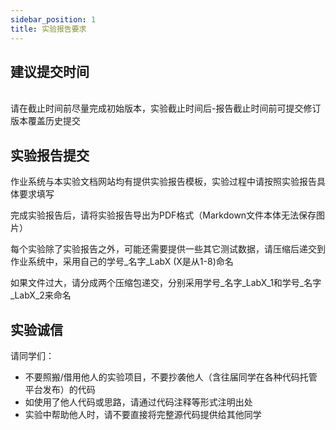 ```yaml
---
sidebar_position: 1
title: 实验报告要求
---
```


## 建议提交时间

<Alert message="所有的实验报告最晚需在12月29日前提交到作业系统，逾期提交的任何内容均不计入最终成绩考核。" type="warning" showIcon/>
<br/>
<LabDeadlineTable/>
请在截止时间前尽量完成初始版本，实验截止时间后-报告截止时间前可提交修订版本覆盖历史提交



## 实验报告提交
作业系统与本实验文档网站均有提供实验报告模板，实验过程中请按照实验报告具体要求填写

完成实验报告后，请将实验报告导出为PDF格式（Markdown文件本体无法保存图片）

每个实验除了实验报告之外，可能还需要提供一些其它测试数据，请压缩后递交到作业系统中，采用自己的学号_名字_LabX (X是从1-8)命名

如果文件过大，请分成两个压缩包递交，分别采用学号_名字_LabX_1和学号_名字_LabX_2来命名

## 实验诚信

请同学们：
* 不要照搬/借用他人的实验项目，不要抄袭他人（含往届同学在各种代码托管平台发布）的代码
* 如使用了他人代码或思路，请通过代码注释等形式注明出处
* 实验中帮助他人时，请不要直接将完整源代码提供给其他同学


